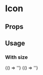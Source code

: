 
<Meta title="Icons" component="fw-icon"/>

# Icon

## Props
<Props of="fw-icon"/>

## Usage

### With size
<Preview>
<Story name="Default">
  {() => '<fw-icon name="agent" size="18" cdnRootURL="icon-assets/icons"></fw-icon>'}
</Story>
<Story name="Default1">
  {() => '<fw-icon name="alert" size="18" cdnRootURL="icon-assets/icons"></fw-icon>'}
</Story>
</Preview>